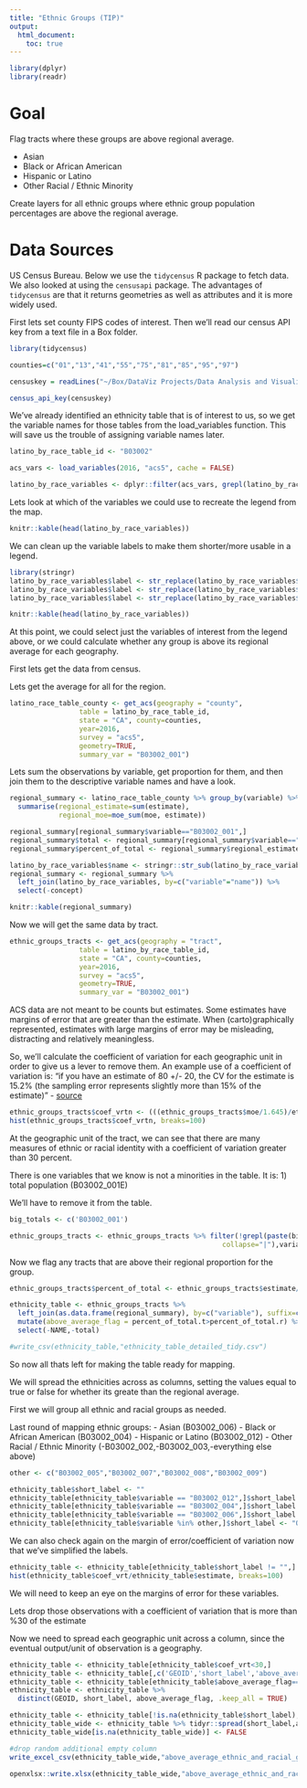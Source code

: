 ```yaml
---
title: "Ethnic Groups (TIP)"
output: 
  html_document:
    toc: true
---
```


```r
library(dplyr)
library(readr)
```

# Goal

Flag tracts where these groups are above regional average. 

- Asian 
- Black or African American
- Hispanic or Latino
- Other Racial / Ethnic Minority 

Create layers for all ethnic groups where ethnic group population percentages are above the regional average.

# Data Sources

US Census Bureau. Below we use the `tidycensus` R package to fetch data. We also looked at using the `censusapi` package. The advantages of `tidycensus` are that it returns geometries as well as attributes and it is more widely used. 

First lets set county FIPS codes of interest. Then we'll read our census API key from a text file in a Box folder. 

```r
library(tidycensus)

counties=c("01","13","41","55","75","81","85","95","97")

censuskey = readLines("~/Box/DataViz Projects/Data Analysis and Visualization/ACS_examples/keys/census1")

census_api_key(censuskey)
```

We've already identified an ethnicity table that is of interest to us, so we get the variable names for those tables from the load_variables function. This will save us the trouble of assigning variable names later. 

```r
latino_by_race_table_id <- "B03002"

acs_vars <- load_variables(2016, "acs5", cache = FALSE)

latino_by_race_variables <- dplyr::filter(acs_vars, grepl(latino_by_race_table_id,name))

```

Lets look at which of the variables we could use to recreate the legend from the map. 

```r
knitr::kable(head(latino_by_race_variables))
```

We can clean up the variable labels to make them shorter/more usable in a legend. 

```r
library(stringr)
latino_by_race_variables$label <- str_replace(latino_by_race_variables$label, "Estimate!!Total!!", "")
latino_by_race_variables$label <- str_replace(latino_by_race_variables$label, "Estimate!!Total", "")
latino_by_race_variables$label <- str_replace(latino_by_race_variables$label, "!!", "-")
```

```r
knitr::kable(head(latino_by_race_variables))
```

At this point, we could select just the variables of interest from the legend above, or we could calculate whether any group is above its regional average for each geography. 

First lets get the data from census. 

Lets get the average for all for the region. 

```r
latino_race_table_county <- get_acs(geography = "county", 
                 table = latino_by_race_table_id,
                 state = "CA", county=counties,
                 year=2016,
                 survey = "acs5", 
                 geometry=TRUE,
                 summary_var = "B03002_001")
```

Lets sum the observations by variable, get proportion for them, and then join them to the descriptive variable names and have a look.  

```r
regional_summary <- latino_race_table_county %>% group_by(variable) %>%
  summarise(regional_estimate=sum(estimate),
            regional_moe=moe_sum(moe, estimate))

regional_summary[regional_summary$variable=="B03002_001",]
regional_summary$total <- regional_summary[regional_summary$variable=="B03002_001",]$regional_estimate
regional_summary$percent_of_total <- regional_summary$regional_estimate/regional_summary$total

latino_by_race_variables$name <- stringr::str_sub(latino_by_race_variables$name, start=1, end=-2)
regional_summary <- regional_summary %>% 
  left_join(latino_by_race_variables, by=c("variable"="name")) %>%
  select(-concept)

knitr::kable(regional_summary)
```

Now we will get the same data by tract.  

```r
ethnic_groups_tracts <- get_acs(geography = "tract", 
                 table = latino_by_race_table_id,
                 state = "CA", county=counties,
                 year=2016,
                 survey = "acs5", 
                 geometry=TRUE,
                 summary_var = "B03002_001")
```


ACS data are not meant to be counts but estimates. Some estimates have margins of error that are greater than the estimate. When (carto)graphically represented, estimates with large margins of error may be misleading, distracting and relatively meaningless. 

So, we'll calculate the coefficient of variation for each geographic unit in order to give us a lever to remove them. An example use of a coefficient of variation is: "if you have an estimate of 80 +/- 20, the CV for the estimate is 15.2% (the sampling error represents slightly more than 15% of the estimate)" - [source](http://regionalequityatlas.org/toolkit/analyzing-margins-of-error-and-coefficients-of-variation)

```r
ethnic_groups_tracts$coef_vrtn <- (((ethnic_groups_tracts$moe/1.645)/ethnic_groups_tracts$estimate)*100)
hist(ethnic_groups_tracts$coef_vrtn, breaks=100)
```

At the geographic unit of the tract, we can see that there are many measures of ethnic or racial identity with a coefficient of variation greater than 30 percent. 

There is one variables that we know is not a minorities in the table. It is: 
1) total population (B03002_001E)

We'll have to remove it from the table. 

```r
big_totals <- c('B03002_001')

ethnic_groups_tracts <- ethnic_groups_tracts %>% filter(!grepl(paste(big_totals,
                                                    collapse="|"),variable))
```

Now we flag any tracts that are above their regional proportion for the group.

```r
ethnic_groups_tracts$percent_of_total <- ethnic_groups_tracts$estimate/ethnic_groups_tracts$summary_est

ethnicity_table <- ethnic_groups_tracts %>% 
  left_join(as.data.frame(regional_summary), by=c("variable"), suffix=c('.t','.r')) %>%
  mutate(above_average_flag = percent_of_total.t>percent_of_total.r) %>%
  select(-NAME,-total)

#write_csv(ethnicity_table,"ethnicity_table_detailed_tidy.csv")
```

So now all thats left for making the table ready for mapping. 

We will spread the ethnicities across as columns, setting the values equal to true or false for whether its greate than the regional average. 

First we will group all ethnic and racial groups as needed. 

Last round of mapping ethnic groups:
- Asian (B03002_006)
- Black or African American (B03002_004)
- Hispanic or Latino (B03002_012)
- Other Racial / Ethnic Minority (-B03002_002,-B03002_003,-everything else above)

```r
other <- c("B03002_005","B03002_007","B03002_008","B03002_009")

ethnicity_table$short_label <- ""
ethnicity_table[ethnicity_table$variable == "B03002_012",]$short_label <- "Hispanic or Latino"
ethnicity_table[ethnicity_table$variable == "B03002_004",]$short_label <- "Black or African American"
ethnicity_table[ethnicity_table$variable == "B03002_006",]$short_label <- "Asian"
ethnicity_table[ethnicity_table$variable %in% other,]$short_label <- "Other Racial / Ethnic Minority"
```

We can also check again on the margin of error/coefficient of variation now that we've simplified the labels.  

```r
ethnicity_table <- ethnicity_table[ethnicity_table$short_label != "",]
hist(ethnicity_table$coef_vrt/ethnicity_table$estimate, breaks=100)
```

We will need to keep an eye on the margins of error for these variables. 

Lets drop those observations with a coefficient of variation that is more than %30 of the estimate

Now we need to spread each geographic unit across a column, since the eventual output/unit of observation is a geography. 

```r
ethnicity_table <- ethnicity_table[ethnicity_table$coef_vrt<30,]
ethnicity_table <- ethnicity_table[,c('GEOID','short_label','above_average_flag')]
ethnicity_table <- ethnicity_table[ethnicity_table$above_average_flag==TRUE,]
ethnicity_table <- ethnicity_table %>% 
  distinct(GEOID, short_label, above_average_flag, .keep_all = TRUE)

ethnicity_table <- ethnicity_table[!is.na(ethnicity_table$short_label),]
ethnicity_table_wide <- ethnicity_table %>% tidyr::spread(short_label,above_average_flag)
ethnicity_table_wide[is.na(ethnicity_table_wide)] <- FALSE

#drop random additional empty column
write_excel_csv(ethnicity_table_wide,"above_average_ethnic_and_racial_groups_by_tract.csv")

openxlsx::write.xlsx(ethnicity_table_wide,"above_average_ethnic_and_racial_groups_by_tract.xlsx")
```
